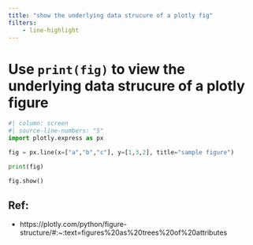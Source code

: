 ```yaml
---
title: "show the underlying data strucure of a plotly fig"
filters:
    - line-highlight
---
```



# Use `print(fig)` to view the underlying data strucure of a plotly figure

```python
#| column: screen
#| source-line-numbers: "5"
import plotly.express as px

fig = px.line(x=["a","b","c"], y=[1,3,2], title="sample figure")

print(fig)
```

```python
fig.show()
```


## Ref:
- https://plotly.com/python/figure-structure/#:~:text=figures%20as%20trees%20of%20attributes

